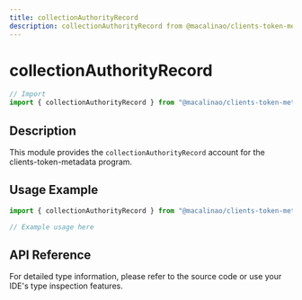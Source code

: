 ```yaml
---
title: collectionAuthorityRecord
description: collectionAuthorityRecord from @macalinao/clients-token-metadata
---
```


# collectionAuthorityRecord

```typescript
// Import
import { collectionAuthorityRecord } from "@macalinao/clients-token-metadata";
```

## Description

This module provides the `collectionAuthorityRecord` account for the clients-token-metadata program.

## Usage Example

```typescript
import { collectionAuthorityRecord } from "@macalinao/clients-token-metadata";

// Example usage here
```

## API Reference

For detailed type information, please refer to the source code or use your IDE's type inspection features.

